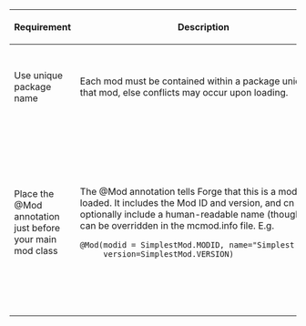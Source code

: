{|
! Requirement!! Description !! Notes
|-
|Use unique package name
|Each mod must be contained within a package unique to that mod, else conflicts may occur upon loading.
|Best practice: Use your name as the first component of the package path.  E.g. 
 dhuntley1023.simplestmod
|-
|Place the @Mod annotation just before your main mod class
|The @Mod annotation tells Forge that this is a mod to be loaded.  It includes the Mod ID and version, and cn optionally include a human-readable name (though this can be overridden in the mcmod.info file.  E.g.
 @Mod(modid = SimplestMod.MODID, name="Simplest Mod", 
      version=SimplestMod.VERSION)
|*Requires the following import
 cpw.mods.fml.common.Mod
*You'll use your mod id string in several places during your mod development.  Define it as a static field in your mod class and reference it wherever you use it to allow you to easily change it later.
|}
